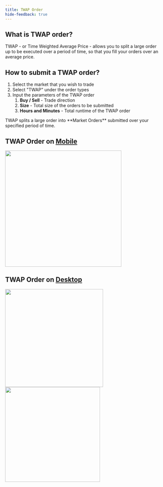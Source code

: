 ```yaml
---
title: TWAP Order
hide-feedback: true
---
```

## What is TWAP order?

TWAP - or Time Weighted Average Price - allows you to split a large order up to be executed over a period of time, so that you fill your orders over an average price.

## How to submit a TWAP order?

1. Select the market that you wish to trade
2. Select "TWAP" under the order types
3. Input the parameters of the TWAP order
   1. **Buy / Sell** - Trade direction
   2. **Size** - Total size of the orders to be submitted
   3. **Hours and Minutes** - Total runtime of the TWAP order

<Info>
TWAP splits a large order into **Market Orders** submitted over your specified period of time.
</Info>

## TWAP Order on [Mobile](../../../introduction/install-our-app/mobile)
<Frame caption="Mobile version: Under 'Pro' dropdown, select 'TWAP' and enter the parameters">
<img src="../../../../assets/IMG_4860.PNG" alt="" width="375"/>
</Frame>

## TWAP Order on [Desktop](../../../introduction/install-our-app/desktop)

<div>

<Frame caption="Select 'TWAP' from the 'Pro' dropdown">
<img src="../../../../assets/Screenshot 2024-08-22 at 11.36.15 AM.png" alt="" width="316"/>
</Frame>

<Frame caption="Enter the TWAP Order Parameters">
<img src="../../../../assets/Screenshot 2024-08-22 at 11.39.45 AM.png" alt="" width="306"/>
</Frame>
</div>

<Frame caption="TWAP order submitted will show up on the TWAP tab if successful">
<img src="../../../../assets/Screenshot 2024-08-22 at 11.40.40 AM.png" alt=""/>
</Frame>
